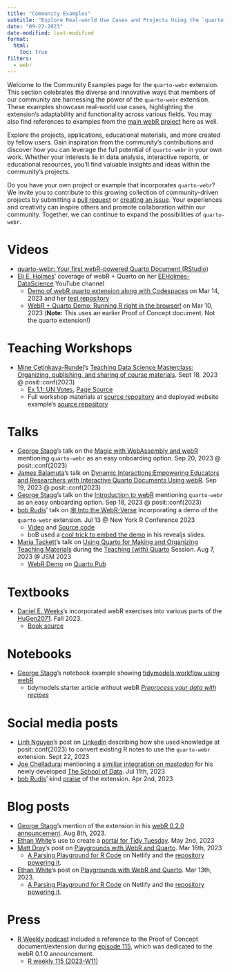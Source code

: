 ```yaml
---
title: "Community Examples"
subtitle: "Explore Real-world Use Cases and Projects Using the `quarto-webr` Extension"
date: "09-22-2023"
date-modified: last-modified
format: 
  html:
    toc: true
filters:
  - webr
---
```


Welcome to the Community Examples page for the `quarto-webr` extension. This section celebrates the diverse and innovative ways that members of our community are harnessing the power of the `quarto-webr` extension. These examples showcase real-world use cases, highlighting the extension's adaptability and functionality across various fields. You may also find references to examples from the [main webR project](https://webr.r-wasm.org/) here as well.

Explore the projects, applications, educational materials, and more created by fellow users. Gain inspiration from the community's contributions and discover how you can leverage the full potential of `quarto-webr` in your own work. Whether your interests lie in data analysis, interactive reports, or educational resources, you'll find valuable insights and ideas within the community's projects.

Do you have your own project or example that incorporates `quarto-webr`? We invite you to contribute to this growing collection of community-driven projects by submitting a [pull request](https://github.com/coatless/quarto-webr/edit/main/docs/webr-community-examples.qmd) or [creating an issue](https://github.com/coatless/quarto-webr/issues/new?assignees=&labels=community-example&projects=&template=community-example.yml&title=%5BExample%5D%3A+). Your experiences and creativity can inspire others and promote collaboration within our community. Together, we can continue to expand the possibilities of `quarto-webr`.

# Videos

- [quarto-webr: Your first webR-powered Quarto Document (RStudio)](https://www.youtube.com/watch?v=DoRR2S5lLvk)
- [Eli E. Holmes](https://eeholmes.github.io/)' coverage of webR + Quarto on her [EEHolmes-DataScience](https://www.youtube.com/@eeholmes-datascience4849) YouTube channel
  - [Demo of webR quarto extension along with Codespaces](https://www.youtube.com/watch?v=hVLF98HP6Sw) on Mar 14, 2023 and her [test repository](https://github.com/eeholmes/test-webr)
  - [WebR + Quarto Demo: Running R right in the browser!](https://www.youtube.com/watch?v=g_2ogFn2XrY) on Mar 10, 2023 (**Note:** This uses an earlier Proof of Concept document. Not the quarto extension!)

# Teaching Workshops

- [Mine Çetinkaya-Rundel](https://mine-cr.com/)'s [Teaching Data Science Masterclass: Organizing, publishing, and sharing of course materials](https://posit-conf-2023.github.io/teach-ds-masterclass/materials/course-materials). Sept 18, 2023 @ posit::conf(2023)
  - [Ex 1.1: UN Votes](https://data-sci-101.github.io/ae/ae-01-unvotes.html), [Page Source](https://github.com/data-sci-101/data-sci-101.github.io/blob/main/ae/ae-01-unvotes.qmd)
  - Full workshop materials at [source repository](https://github.com/posit-conf-2023/teach-ds-masterclass) and deployed website example's [source repository](https://github.com/data-sci-101/data-sci-101.github.io)

# Talks

- [George Stagg](https://gws.phd)'s talk on the [Magic with WebAssembly and webR](https://gws.quarto.pub/magic-with-wasm-and-webr/#/title-slide) mentioning `quarto-webr` as an easy onboarding option. Sep 20, 2023 @ posit::conf(2023)
- [James Balamuta](http://thecoatlessprofessor.com/)'s talk on [Dynamic Interactions:Empowering Educators and Researchers with Interactive Quarto Documents Using webR](https://assets.thecoatlessprofessor.com/talks/quarto-webr-posit-conf-23-talk.pdf). Sep 19, 2023 @ posit::conf(2023)
- [George Stagg](https://gws.phd)'s talk on the [Introduction to webR](https://gws.quarto.pub/introduction-to-webr-2023/#/title-slide) mentioning `quarto-webr` as an easy onboarding option. Sep 18, 2023 @ posit::conf(2023)
- [bob Rudis](https://rud.is/)' talk on [🕸️ Into the WebR-Verse](https://github.com/hrbrmstr/2023-nyr-webr) incorporating a demo of the `quarto-webr` extension. Jul 13 @ New York R Conference 2023
  - [Video](https://www.youtube.com/watch?v=inpwcTUmBDY&list=PLlzRFZmxVl9RYNkA-lRUxloDYrd1Bhln9&index=8) and [Source code](https://github.com/hrbrmstr/2023-nyr-webr)
  - boB used a [cool trick to embed the demo](https://github.com/coatless/quarto-webr/issues/14#issuecomment-1634944155) in his revealjs slides.
- [Maria Tackett](https://maria-tackett.netlify.app/)'s talk on [Using Quarto for Making and Organizing Teaching Materials](https://mine-cetinkaya-rundel.github.io/teach-with-quarto/talks/5-teaching-materials/) during the [Teaching (with) Quarto](https://mine-cetinkaya-rundel.github.io/teach-with-quarto/) Session. Aug 7, 2023 @ JSM 2023
  - [WebR Demo](https://maria.quarto.pub/webr-demo/) on [Quarto Pub](https://quarto.pub)

# Textbooks

- [Daniel E. Weeks](https://www.sph.pitt.edu/directory/daniel-weeks)'s incorporated webR exercises into various parts of the [HuGen2071](https://danieleweeks.github.io/HuGen2071). Fall 2023.
  - [Book source](https://github.com/DanielEWeeks/HuGen2071)

# Notebooks

- [George Stagg](https://gws.phd/)'s notebook example showing [tidymodels workflow using webR](https://gws.quarto.pub/introduction-to-webr-2023/demo.html)
   - tidymodels starter article without webR [_Preprocess your data with recipes_](https://www.tidymodels.org/start/recipes/)

# Social media posts

- [Linh Nguyen](https://www.linkedin.com/in/nguyenllpsych)'s post on [LinkedIn](https://www.linkedin.com/posts/nguyenllpsych_positconf2023-activity-7111101659509899265-CTay?utm_source=share&utm_medium=member_desktop) describing how she used knowledge at posit::conf(2023) to convert existing R notes to use the `quarto-webr` extension. Sept 22, 2023
- [Joe Chelladurai](https://joechelladurai.com/) mentioning a [similiar integration on mastodon](https://mastodon.social/@joe_chelladurai@fosstodon.org/110699434655070719) for his newly developed [The School of Data](https://www.theschoolofdata.org/). Jul 11th, 2023
- [bob Rudis](https://rud.is/)' kind [praise](https://mastodon.social/@hrbrmstr/110130242863636605) of the extension. Apr 2nd, 2023

# Blog posts

- [George Stagg](https://gws.phd/)'s mention of the extension in his [webR 0.2.0 announcement](https://www.tidyverse.org/blog/2023/08/webr-0-2-0/). Aug 8th, 2023.
- [Ethan White](https://www.weecology.org/author/ethan-white/)'s use to create a [portal for Tidy Tuesday](https://tidytuesday.weecology.org/). May 2nd, 2023
- [Matt Dray](https://www.matt-dray.com/)'s post on [Playgrounds with WebR and Quarto](https://www.rostrum.blog/posts/2023-03-16-webr-quarto/). Mar 16th, 2023
  - [A Parsing Playground for R Code](https://webr-parse-test.netlify.app/) on Netlify and the [repository powering it](https://github.com/matt-dray/webr-parse-test).
- [Ethan White](https://www.weecology.org/author/ethan-white/)'s post on [Playgrounds with WebR and Quarto](https://jabberwocky.weecology.org/2023/03/13/a-brief-introduction-to-using-webr-and-quarto-for-client-side-interactive-lesson-material/). Mar 13th, 2023.
  - [A Parsing Playground for R Code](https://webr-parse-test.netlify.app/) on Netlify and the [repository powering it](https://github.com/matt-dray/webr-parse-test).

# Press

- [R Weekly podcast](https://rweekly.fireside.fm) included a reference to the Proof of Concept document/extension during [episode 115](https://rweekly.fireside.fm/115?t=763), which was dedicated to the webR 0.1.0 announcement.
   - [R weekly 115 (2023-W11)](https://rweekly.org/2023-W11.html)
